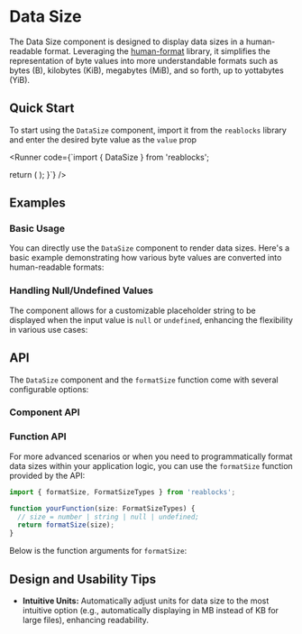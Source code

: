 
# Data Size
The Data Size component is designed to display data sizes in a human-readable format. 
Leveraging the [human-format](https://www.npmjs.com/package/human-format) library, it simplifies the representation of byte values into more understandable formats such as bytes (B), kilobytes (KiB), megabytes (MiB), and so forth, up to yottabytes (YiB).

<Meta of={DateSizeStories} />

## Quick Start
To start using the `DataSize` component, import it from the `reablocks` library and enter the desired byte value as the `value` prop

<Runner code={`import { DataSize } from 'reablocks';

  return (
    <DataSize value={324344535345232482} />
  );
}`}
/>

## Examples

### Basic Usage
You can directly use the `DataSize` component to render data sizes. 
Here's a basic example demonstrating how various byte values are converted into human-readable formats:

<ToggleCanvas of={DateSizeStories.Simple} storybook="components-data-data-size--simple" />

### Handling Null/Undefined Values
The component allows for a customizable placeholder string to be displayed when the input value is `null` or `undefined`, 
enhancing the flexibility in various use cases:

<ToggleCanvas of={DateSizeStories.Empty} storybook="components-data-data-size--empty" />

## API
The `DataSize` component and the `formatSize` function come with several configurable options:

### Component API
<PropsTable name="DateFormat" />

### Function API
For more advanced scenarios or when you need to programmatically format data sizes within your application logic, 
you can use the `formatSize` function provided by the API:

```ts
import { formatSize, FormatSizeTypes } from 'reablocks';

function yourFunction(size: FormatSizeTypes) {
  // size = number | string | null | undefined;
  return formatSize(size);
}
```

Below is the function arguments for `formatSize`:

<ParametersTable type="functions" name="formatSize" />

## Design and Usability Tips

- **Intuitive Units:** Automatically adjust units for data size to the most intuitive option (e.g., automatically displaying in MB instead of KB for large files), enhancing readability.